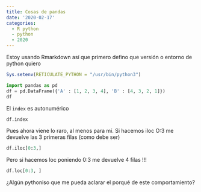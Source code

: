 ```yaml
---
title: Cosas de pandas
date: '2020-02-17'
categories:
  - R python
  - python
  - 2020
---
```



Estoy usando Rmarkdown así que primero defino que versión  o entorno de python quiero

```r
Sys.setenv(RETICULATE_PYTHON = "/usr/bin/python3")
```


```python
import pandas as pd
df = pd.DataFrame({'A' : [1, 2, 3, 4], 'B' : [4, 3, 2, 1]})
df
```


El `index` es autonumérico

```python
df.index
```


Pues ahora viene lo raro, al menos para mí. Si hacemos iloc O:3 me devuelve las 3 primeras filas (como debe ser)

```python
df.iloc[0:3,]
```

Pero si hacemos loc poniendo 0:3 me devuelve 4 filas !!!

```python
df.loc[0:3, ]
```

¿Algún pythoniso que me pueda aclarar el porqué de este comportamiento?





